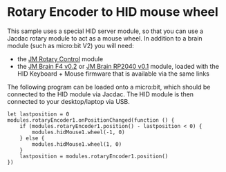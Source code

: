 # Rotary Encoder to HID mouse wheel

This sample uses a special HID server module, so that you
can use a Jacdac rotary module to act as a mouse wheel.
In addition to a brain module (such as micro:bit V2)
you will need:

-   the [JM Rotary Control](/devices/microsoft-research/jmrotarycontrolbuttonv10) module
-   the [JM Brain F4 v0.2](/devices/microsoft-research/jmbrainf441v02) or [JM Brain RP2040 v0.1](/devices/microsoft-research/jmbrainrp204059v01) module,
    loaded with the HID Keyboard + Mouse firmware that is available via the same links

The following program can be loaded onto a micro:bit, which should be connected to the HID module via
Jacdac. The HID module is then connected to your desktop/laptop via USB.

```blocks
let lastposition = 0
modules.rotaryEncoder1.onPositionChanged(function () {
    if (modules.rotaryEncoder1.position() - lastposition < 0) {
        modules.hidMouse1.wheel(-1, 0)
    } else {
        modules.hidMouse1.wheel(1, 0)
    }
    lastposition = modules.rotaryEncoder1.position()
})
```
